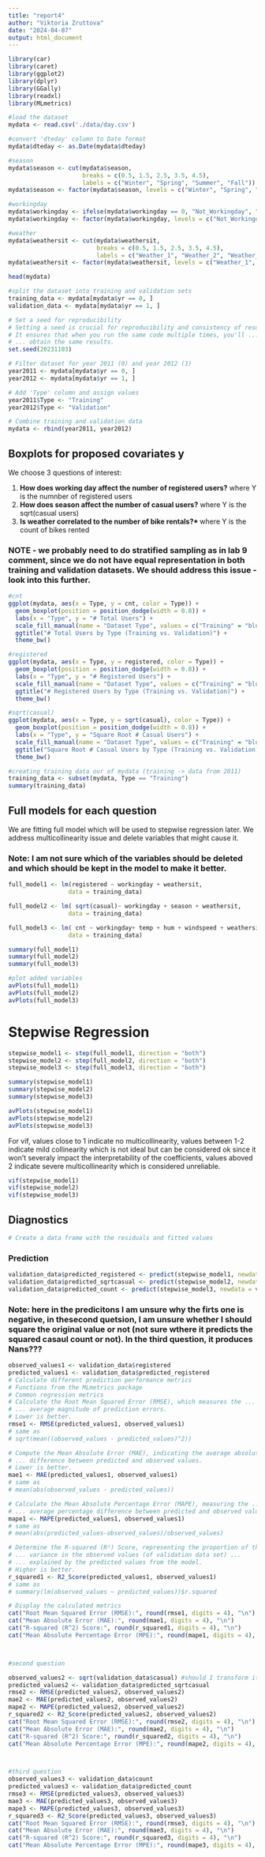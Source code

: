 ```yaml
---
title: "report4"
author: "Viktoria Zruttova"
date: "2024-04-07"
output: html_document
---
```

```r
library(car)
library(caret)
library(ggplot2)
library(dplyr)
library(GGally)
library(readxl)
library(MLmetrics)
```


```r
#load the dataset
mydata <- read.csv('./data/day.csv')

```

```r
#convert 'dteday' column to Date format
mydata$dteday <- as.Date(mydata$dteday)

#season
mydata$season <- cut(mydata$season,
                     breaks = c(0.5, 1.5, 2.5, 3.5, 4.5),
                     labels = c("Winter", "Spring", "Summer", "Fall"))
mydata$season <- factor(mydata$season, levels = c("Winter", "Spring", "Summer", "Fall"))

#workingday
mydata$workingday <- ifelse(mydata$workingday == 0, "Not_Workingday", "Workingday")
mydata$workingday <- factor(mydata$workingday, levels = c("Not_Workingday", "Workingday"))

#weather
mydata$weathersit <- cut(mydata$weathersit,
                         breaks = c(0.5, 1.5, 2.5, 3.5, 4.5),
                         labels = c("Weather_1", "Weather_2", "Weather_3", "Weather_4"))
mydata$weathersit <- factor(mydata$weathersit, levels = c("Weather_1", "Weather_2", "Weather_3", "Weather_4"))

head(mydata)
```


```r



#split the dataset into training and validation sets
training_data <- mydata[mydata$yr == 0, ]
validation_data <- mydata[mydata$yr == 1, ]


```





```r
# Set a seed for reproducibility
# Setting a seed is crucial for reproducibility and consistency of results.
# It ensures that when you run the same code multiple times, you'll ...
# ... obtain the same results.
set.seed(20231103)

# Filter dataset for year 2011 (0) and year 2012 (1)
year2011 <- mydata[mydata$yr == 0, ]
year2012 <- mydata[mydata$yr == 1, ]

# Add 'Type' column and assign values
year2011$Type <- "Training"
year2012$Type <- "Validation"

# Combine training and validation data
mydata <- rbind(year2011, year2012)

```

## Boxplots for proposed covariates y

We choose 3 questions of interest:

1. **How does working day affect the number of registered users?** where Y is the numnber of registered users
2. **How does season affect the number of casual users?** where Y is the sqrt(casual users)
3. **Is weather correlated to the number of bike rentals?* ** where Y is the count of bikes rented 

### NOTE - we probably need to do stratified sampling as in lab 9 comment, since we do not have equal representation in both training and validation datasets. We should address this issue - look into this further.

```r
#cnt
ggplot(mydata, aes(x = Type, y = cnt, color = Type)) +
  geom_boxplot(position = position_dodge(width = 0.8)) +
  labs(x = "Type", y = "# Total Users") +
  scale_fill_manual(name = "Dataset Type", values = c("Training" = "blue", "Validation" = "red")) +
  ggtitle("# Total Users by Type (Training vs. Validation)") +
  theme_bw()

#registered
ggplot(mydata, aes(x = Type, y = registered, color = Type)) +
  geom_boxplot(position = position_dodge(width = 0.8)) +
  labs(x = "Type", y = "# Registered Users") +
  scale_fill_manual(name = "Dataset Type", values = c("Training" = "blue", "Validation" = "red")) +
  ggtitle("# Registered Users by Type (Training vs. Validation)") +
  theme_bw()

#sqrt(casual)
ggplot(mydata, aes(x = Type, y = sqrt(casual), color = Type)) +
  geom_boxplot(position = position_dodge(width = 0.8)) +
  labs(x = "Type", y = "Square Root # Casual Users") +
  scale_fill_manual(name = "Dataset Type", values = c("Training" = "blue", "Validation" = "red")) +
  ggtitle("Square Root # Casual Users by Type (Training vs. Validation)") +
  theme_bw()

```

```r
#creating training data our of mydata (training -> data from 2011)
training_data <- subset(mydata, Type == "Training")
summary(training_data)
```

## Full models for each question
We are fitting full model which will be used to stepwise regression later. We address multicollinearity issue and delete variables that might cause it.

### Note: I am not sure which of the variables should be deleted and which should be kept in the model to make it better.

```r


full_model1 <- lm(registered ~ workingday + weathersit,
                 data = training_data)

full_model2 <- lm( sqrt(casual)~ workingday + season + weathersit,
                 data = training_data)

full_model3 <- lm( cnt ~ workingday+ temp + hum + windspeed + weathersit,
                 data = training_data)

summary(full_model1)
summary(full_model2)
summary(full_model3)

#plot added variables
avPlots(full_model1)
avPlots(full_model2)
avPlots(full_model3)
```


# Stepwise Regression

```r
stepwise_model1 <- step(full_model1, direction = "both")
stepwise_model2 <- step(full_model2, direction = "both")
stepwise_model3 <- step(full_model3, direction = "both")
```

```r
summary(stepwise_model1)
summary(stepwise_model2)
summary(stepwise_model3)
```

```r
avPlots(stepwise_model1)
avPlots(stepwise_model2)
avPlots(stepwise_model3)
```

For vif, values close to 1 indicate no multicollinearity, values between 1-2 indicate mild collinearity which is not ideal but can be considered ok since it won't severaly impact the interpretability of the coefficients, values aboved 2 indicate severe multicollinearity which is considered unreliable.

```r
vif(stepwise_model1)
vif(stepwise_model2)
vif(stepwise_model3)
```

## Diagnostics

```r
# Create a data frame with the residuals and fitted values

```


### Prediction


```r
validation_data$predicted_registered <- predict(stepwise_model1, newdata = validation_data)
validation_data$predicted_sqrtcasual <- predict(stepwise_model2, newdata = validation_data)
validation_data$predicted_count <- predict(stepwise_model3, newdata = validation_data)
```


### Note: here in the predicitons I am unsure why the firts one is negative, in thesecond quetsion, I am unsure whether I should square the original value or not (not sure wthere it predicts the squared casaul count or not). In the third question, it produces Nans???

```r
observed_values1 <- validation_data$registered
predicted_values1 <- validation_data$predicted_registered
# Calculate different prediction performance metrics
# Functions from the MLmetrics package
# Common regression metrics
# Calculate the Root Mean Squared Error (RMSE), which measures the ...
# ... average magnitude of prediction errors.
# Lower is better.
rmse1 <- RMSE(predicted_values1, observed_values1)
# same as
# sqrt(mean((observed_values - predicted_values)^2))

# Compute the Mean Absolute Error (MAE), indicating the average absolute ...
# ... difference between predicted and observed values.
# Lower is better.
mae1 <- MAE(predicted_values1, observed_values1)
# same as
# mean(abs(observed_values - predicted_values))

# Calculate the Mean Absolute Percentage Error (MAPE), measuring the ...
# ... average percentage difference between predicted and observed values.
mape1 <- MAPE(predicted_values1, observed_values1)
# same as
# mean(abs(predicted_values-observed_values)/observed_values)

# Determine the R-squared (R²) Score, representing the proportion of the ...
# ... variance in the observed values (of validation data set) ... 
# ... explained by the predicted values from the model.
# Higher is better.
r_squared1 <- R2_Score(predicted_values1, observed_values1)
# same as
# summary(lm(observed_values ~ predicted_values))$r.squared

# Display the calculated metrics
cat("Root Mean Squared Error (RMSE):", round(rmse1, digits = 4), "\n")
cat("Mean Absolute Error (MAE):", round(mae1, digits = 4), "\n")
cat("R-squared (R^2) Score:", round(r_squared1, digits = 4), "\n")
cat("Mean Absolute Percentage Error (MPE):", round(mape1, digits = 4), "\n")



#second question

observed_values2 <- sqrt(validation_data$casual) #should I transform it here??
predicted_values2 <- validation_data$predicted_sqrtcasual
rmse2 <- RMSE(predicted_values2, observed_values2)
mae2 <- MAE(predicted_values2, observed_values2)
mape2 <- MAPE(predicted_values2, observed_values2)
r_squared2 <- R2_Score(predicted_values2, observed_values2)
cat("Root Mean Squared Error (RMSE):", round(rmse2, digits = 4), "\n")
cat("Mean Absolute Error (MAE):", round(mae2, digits = 4), "\n")
cat("R-squared (R^2) Score:", round(r_squared2, digits = 4), "\n")
cat("Mean Absolute Percentage Error (MPE):", round(mape2, digits = 4), "\n")



#third question
observed_values3 <- validation_data$count
predicted_values3 <- validation_data$predicted_count
rmse3 <- RMSE(predicted_values3, observed_values3)
mae3 <- MAE(predicted_values3, observed_values3)
mape3 <- MAPE(predicted_values3, observed_values3)
r_squared3 <- R2_Score(predicted_values3, observed_values3)
cat("Root Mean Squared Error (RMSE):", round(rmse3, digits = 4), "\n")
cat("Mean Absolute Error (MAE):", round(mae3, digits = 4), "\n")
cat("R-squared (R^2) Score:", round(r_squared3, digits = 4), "\n")
cat("Mean Absolute Percentage Error (MPE):", round(mape3, digits = 4), "\n")


```

```r

```

